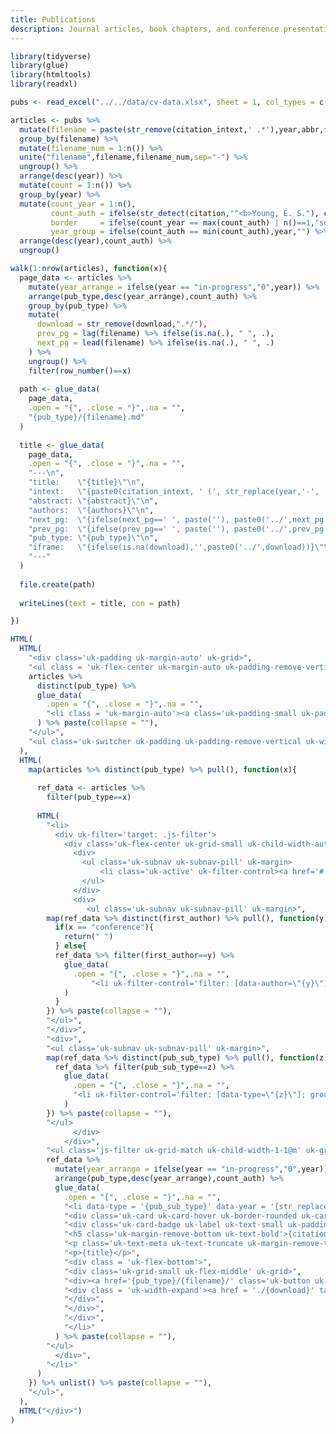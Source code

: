```yaml
---
title: Publications
description: Journal articles, book chapters, and conference presentations
---
```


```r
library(tidyverse)
library(glue)
library(htmltools)
library(readxl)
```

```r
pubs <- read_excel("../../data/cv-data.xlsx", sheet = 1, col_types = c("text"))

articles <- pubs %>% 
  mutate(filename = paste(str_remove(citation_intext,' .*'),year,abbr,sep='-') %>% str_remove('&') %>% str_to_lower()) %>%
  group_by(filename) %>%
  mutate(filename_num = 1:n()) %>%
  unite("filename",filename,filename_num,sep="-") %>%
  ungroup() %>% 
  arrange(desc(year)) %>% 
  mutate(count = 1:n()) %>% 
  group_by(year) %>%
  mutate(count_year = 1:n(),
         count_auth = ifelse(str_detect(citation,"^<b>Young, E. S."), count*-1, count_year),
         border     = ifelse(count_year == max(count_auth) | n()==1,"solid","none"),
         year_group = ifelse(count_auth == min(count_auth),year,"") %>% str_replace("-"," ")) %>% 
  arrange(desc(year),count_auth) %>% 
  ungroup()

walk(1:nrow(articles), function(x){
  page_data <- articles %>%
    mutate(year_arrange = ifelse(year == "in-progress","0",year)) %>% 
    arrange(pub_type,desc(year_arrange),count_auth) %>% 
    group_by(pub_type) %>% 
    mutate(
      download = str_remove(download,".*/"),
      prev_pg = lag(filename) %>% ifelse(is.na(.), " ", .),
      next_pg = lead(filename) %>% ifelse(is.na(.), " ", .)
    ) %>% 
    ungroup() %>% 
    filter(row_number()==x)
  
  path <- glue_data(
    page_data,
    .open = "{", .close = "}",.na = "",
    "{pub_type}/{filename}.md"
  )
  
  title <- glue_data(
    page_data,
    .open = "{", .close = "}",.na = "",
    "---\n",
    "title:    \"{title}\"\n",
    "intext:   \"{paste0(citation_intext, ' (', str_replace(year,'-', ' '), ')')}\"\n",
    "abstract: \"{abstract}\"\n",
    "authors:  \"{authors}\"\n",
    "next_pg:  \"{ifelse(next_pg==' ', paste(''), paste0('../',next_pg,'/'))}\"\n",
    "prev_pg:  \"{ifelse(prev_pg==' ', paste(''), paste0('../',prev_pg,'/'))}\"\n",
    "pub_type: \"{pub_type}\"\n",
    "iframe:   \"{ifelse(is.na(download),'',paste0('../',download))}\"\n",
    "---"
  )
  
  file.create(path)
  
  writeLines(text = title, con = path)

}) 
```

<div class = 'uk-container'>

```r
HTML(  
  HTML(
    "<div class='uk-padding uk-margin-auto' uk-grid>",
    "<ul class = 'uk-flex-center uk-margin-auto uk-padding-remove-vertical' uk-tab>",
    articles %>% 
      distinct(pub_type) %>%
      glue_data(
        .open = "{", .close = "}",.na = "",
        "<li class = 'uk-margin-auto'><a class='uk-padding-small uk-padding-remove-bottom' href='#'>{pub_type}</a></li>"
      ) %>% paste(collapse = ""),
    "</ul>",
    "<ul class='uk-switcher uk-padding uk-padding-remove-vertical uk-width-1-1@m'>"
  ),
  HTML(
    map(articles %>% distinct(pub_type) %>% pull(), function(x){
      
      ref_data <- articles %>% 
        filter(pub_type==x)
      
      HTML(
        "<li>
          <div uk-filter='target: .js-filter'>
            <div class='uk-flex-center uk-grid-small uk-child-width-auto uk-visible@s' uk-grid>
              <div>
                <ul class='uk-subnav uk-subnav-pill' uk-margin>
                    <li class='uk-active' uk-filter-control><a href='#'>All</a></li>
                </ul>
              </div>
              <div>
                 <ul class='uk-subnav uk-subnav-pill' uk-margin>",
        map(ref_data %>% distinct(first_author) %>% pull(), function(y){
          if(x == "conference"){
            return(" ")
          } else{
          ref_data %>% filter(first_author==y) %>% 
            glue_data(
              .open = "{", .close = "}",.na = "",
                  "<li uk-filter-control='filter: [data-author=\"{y}\"]; group: data-author'><a class = 'uk-border-rounded' href='#'>{ifelse(y==1, 'First Authored', 'Co-authored')}</a></li>",
            )
          }
        }) %>% paste(collapse = ""),
        "</ul>",
        "</div>",
        "<div>",
        "<ul class='uk-subnav uk-subnav-pill' uk-margin>",
        map(ref_data %>% distinct(pub_sub_type) %>% pull(), function(z){
          ref_data %>% filter(pub_sub_type==z) %>% 
            glue_data(
              .open = "{", .close = "}",.na = "",
              "<li uk-filter-control='filter: [data-type=\"{z}\"]; group: data-type'><a class = 'uk-border-rounded' href='#'>{z}</a></li>"
            )
        }) %>% paste(collapse = ""),
        "</ul>
              </div>
            </div>",
        "<ul class='js-filter uk-grid-match uk-child-width-1-1@m' uk-grid>",
        ref_data %>%
          mutate(year_arrange = ifelse(year == "in-progress","0",year)) %>% 
          arrange(pub_type,desc(year_arrange),count_auth) %>% 
          glue_data( 
            .open = "{", .close = "}",.na = "",
            "<li data-type = '{pub_sub_type}' data-year = '{str_replace(year,'-',' ')}' data-author = '{first_author}'>",
            "<div class='uk-card uk-card-hover uk-border-rounded uk-card-body'>",
            "<div class='uk-card-badge uk-label uk-text-small uk-padding-small uk-padding-remove-vertical uk-border-rounded uk-visible@s' uk-tooltip='title: {journal}; pos: top'>{abbr}</div>",
            "<h5 class='uk-margin-remove-bottom uk-text-bold'>{citation_intext} ({str_replace(year,'-',' ')})</h5>",
            "<p class='uk-text-meta uk-text-truncate uk-margin-remove-top'>{authors}</p>",
            "<p>{title}</p>",
            "<div class = 'uk-flex-bottom'>",
            "<div class='uk-grid-small uk-flex-middle' uk-grid>",
            "<div><a href='{pub_type}/{filename}/' class='uk-button uk-button-text'>Read More</a></div>",
            "<div class = 'uk-width-expand'><a href = './{download}' target='_blank' class = 'uk-icon-button' uk-icon = 'file-pdf' {ifelse(is.na(download),'hidden','')}></a></div>",
            "</div>",
            "</div>",
            "</div>",
            "</li>"
          ) %>% paste(collapse = ""),
        "</ul>
          </div>",
        "</li>"
      )
    }) %>% unlist() %>% paste(collapse = ""),
    "</ul>",
  ),
  HTML("</div>")
)
```


</div>

<style>
  #article-top h2:after {
    position: absolute;
    content: '';
    width: 40px;
    height: 3px;
    top: 0;
    left: 50%;
    margin-left: -20px;
    background: #f0506e;
  }
</style>